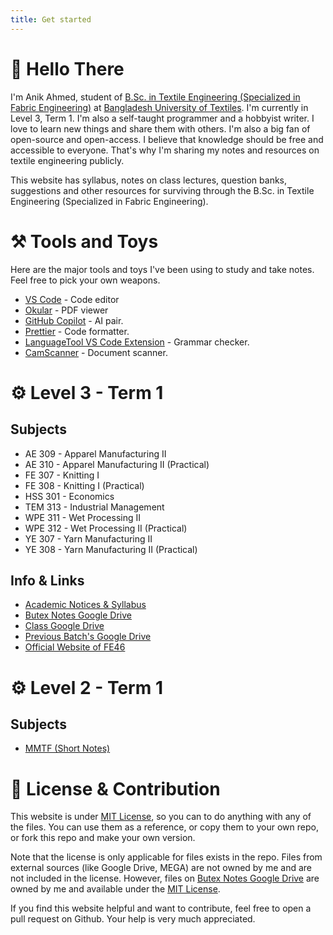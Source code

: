 ```yaml
---
title: Get started
---
```


# 👋 Hello There

I'm Anik Ahmed, student of [B.Sc. in Textile Engineering (Specialized in Fabric Engineering)](https://www.butex.edu.bd/) at [Bangladesh University of Textiles](https://www.butex.edu.bd/). I'm currently in Level 3, Term 1. I'm also a self-taught programmer and a hobbyist writer. I love to learn new things and share them with others. I'm also a big fan of open-source and open-access. I believe that knowledge should be free and accessible to everyone. That's why I'm sharing my notes and resources on textile engineering publicly.

This website has syllabus, notes on class lectures, question banks, suggestions and other resources for surviving through the B.Sc. in Textile Engineering (Specialized in Fabric Engineering).

# ⚒️ Tools and Toys

Here are the major tools and toys I've been using to study and take notes. Feel free to pick your own weapons.

- [VS Code](https://code.visualstudio.com/) - Code editor
- [Okular](https://okular.kde.org/) - PDF viewer
- [GitHub Copilot](https://copilot.github.com/) - AI pair.
- [Prettier](https://prettier.io/) - Code formatter.
- [LanguageTool VS Code Extension](https://marketplace.visualstudio.com/items?itemName=adamvoss.vscode-languagetool) - Grammar checker.
- [CamScanner](https://www.camscanner.com/) - Document scanner.

# ⚙️ Level 3 - Term 1

## Subjects

- AE 309 - Apparel Manufacturing II
- AE 310 - Apparel Manufacturing II (Practical)
- FE 307 - Knitting I
- FE 308 - Knitting I (Practical)
- HSS 301 - Economics
- TEM 313 - Industrial Management
- WPE 311 - Wet Processing II
- WPE 312 - Wet Processing II (Practical)
- YE 307 - Yarn Manufacturing II
- YE 308 - Yarn Manufacturing II (Practical)

## Info & Links

- [Academic Notices & Syllabus](L3-T1/00-Notices-Syllabus/)
- [Butex Notes Google Drive](https://drive.google.com/drive/folders/1Mr2-gktGp8hiQmyhSt8weJ7vT4zHK9Dx?usp=drive_link)
- [Class Google Drive](https://drive.google.com/drive/folders/1l08nOLC8tLEa-wwS3IXGNKroTRJLZO2B?usp=sharing)
- [Previous Batch's Google Drive](https://drive.google.com/drive/folders/1mu8c6Xm-6P4RLc1lHojQWoGYCTWd4vGT)
- [Official Website of FE46](https://fabricengineering.netlify.app/)

# ⚙️ Level 2 - Term 1

## Subjects

- [MMTF (Short Notes)](https://drive.google.com/file/d/1URRntyVv8v8m4LlnkPrrsx-PgjTneofv/view?usp=drive_link)

# 💚 License & Contribution

This website is under [MIT License](LICENSE), so you can to do anything with any of the files. You can use them as a reference, or copy them to your own repo, or fork this repo and make your own version.

Note that the license is only applicable for files exists in the repo. Files from external sources (like Google Drive, MEGA) are not owned by me and are not included in the license. However, files on [Butex Notes Google Drive](https://drive.google.com/drive/folders/1Mr2-gktGp8hiQmyhSt8weJ7vT4zHK9Dx?usp=drive_link) are owned by me and available under the [MIT License](LICENSE).

If you find this website helpful and want to contribute, feel free to open a pull request on Github. Your help is very much appreciated.
